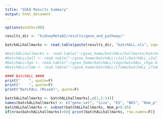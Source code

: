 ```yaml
---
title: "GSEA Results Summary"
output: html_document
---
```



```r
options(width=100)

results_dir <- "kidneyMetaAS/results/gene_and_pathway/"

batchALLhallmarks <- read.table(paste(results_dir, "batchALL.xls", sep="")

#batchALLhallmarks <- read.table("~/gsea_home/batchALL/hallmarks/batchALL_hallmarks.GseaPreranked.1436998350928/gsea_report_for_na_pos_1436998350928.xls", header=T, nrows=10, fill=T)
#batchALLc2all <- read.table("~/gsea_home/batchALL/c2all/batchALL_c2all.GseaPreranked.1436998388018/gsea_report_for_na_pos_1436998388018.xls", header=T, nrows=10, fill=T)
#batchALLc5go <- read.table("~/gsea_home/batchALL/c5go/batchALL_c5go.GseaPreranked.1437000065205/gsea_report_for_na_pos_1437000065205.xls", header=T, nrows=10, fill=T)
#batchALLc7imm <- read.table("~/gsea_home/batchALL/c7imm/batchALL_c7imm.GseaPreranked.1437000591362/gsea_report_for_na_pos_1437000591362.xls", header=T, nrows=10, fill=T)

#### BatchALL ####
print("    ", quote=F)
print("    ", quote=F)
print("BatchALL (Mixed)", quote=F)

batchALLhallmarks <- batchALLhallmarks[,c(1,5:14)]
names(batchALLhallmarks) <- c("gene_set", "size", "ES", "NES", "Nom_p", "FDR_q", "FWER_p", "rank_at_max", "LE_tags", "LE_list", "LE_signal")
batchALLhallmarks <- subset(batchALLhallmarks, Nom_p<0.05)
if(nrow(batchALLhallmarks)>0){ print(batchALLhallmarks, row.names=F)}

```
